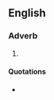 {{also|Withall}}

==English==

===Adverb===
{{en-adv}}

# {{archaic spelling of|en|withal}}

====Quotations====
* {{seeCites|en}}